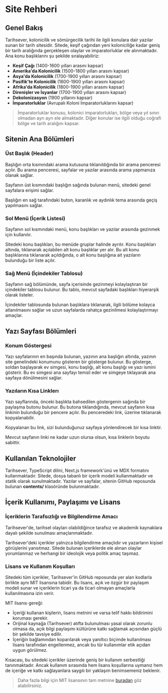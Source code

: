 # Site Rehberi

## Genel Bakış

Tarihsever, kolonicilik ve sömürgecilik tarihi ile ilgili konulara dair yazılar sunan bir tarih sitesidir. Sitede, keşif çağından yeni koloniciliğe kadar geniş bir tarih aralığında gerçekleşen olaylar ve imparatorluklar ele alınmaktadır. Ana konu başlıklarını şu şekilde sıralayabiliriz:

- **Keşif Çağı** (1400-1600 yılları arasını kapsar)
- **Amerika'da Kolonicilik** (1500-1800 yılları arasını kapsar)
- **Asya'da Kolonicilik** (1700-1900 yılları arasını kapsar)
- **Pasifik'te Kolonicilik** (1600-1900 yılları arasını kapsar)
- **Afrika'da Kolonicilik** (1800-1900 yılları arasını kapsar)
- **Direnişler ve İsyanlar** (1700-1900 yılları arasını kapsar)
- **Dekolonizasyon** (1900 yıllarını kapsar)
- **İmparatorluklar** (Avrupalı Koloni İmparatorluklarını kapsar)

> İmparatorluklar konusu, kolonici imparatorlukları, bölge veya yıl sınırı olmadan ayrı ayrı ele almaktadır. Diğer konular ise ilgili olduğu coğrafi bölge ve tarih aralığını kapsar.

## Sitenin Ana Bölümleri

### Üst Başlık (Header)

Başlığın orta kısmındaki arama kutusuna tıklanıldığında bir arama penceresi açılır. Bu arama penceresi, sayfalar ve yazılar arasında arama yapmanıza olanak sağlar.

Sayfanın üst kısmındaki başlığın sağında bulunan menü, sitedeki genel sayfalara erişimi sağlar.

Başlığın en sağ tarafındaki buton, karanlık ve aydınlık tema arasında geçiş yapılmasını sağlar.

### Sol Menü (İçerik Listesi)

Sayfanın sol kısmındaki menü, konu başlıkları ve yazılar arasında gezinmek için kullanılır.

Sitedeki konu başlıkları, bu menüde gruplar halinde ayrılır. Konu başlıkları altında, tıklanarak açılabilen alt konu başlıklar yer alır. Bu alt konu başlıklarına tıklanarak açıldığında, o alt konu başlığına ait yazıların bulunduğu bir liste açılır.

### Sağ Menü (İçindekiler Tablosu)

Sayfanın sağ bölümünde, sayfa içerisinde gezinmeyi kolaylaştıran bir içindekiler tablosu bulunur. Bu tablo, mevcut sayfadaki başlıkları hiyerarşik olarak listeler.

İçindekiler tablosunda bulunan başlıklara tıklanarak, ilgili bölüme kolayca atlanılmasını sağlar ve uzun sayfalarda rahatça gezinilmesi kolaylaştırmayı amaçlar.

## Yazı Sayfası Bölümleri

### Konum Göstergesi

Yazı sayfalarının en başında bulunan, yazının ana başlığın altında, yazının site genelindeki konumunu gösteren bir gösterge bulunur. Bu gösterge, soldan başlayarak ev simgesi, konu başlığı, alt konu başlığı ve yazı ismini gösterir. Bu ev simgesi ana sayfayı temsil eder ve simgeye tıklayarak ana sayfaya dönülmesini sağlar.

### Yazıların Kısa Linklerı

Yazı sayflarında, önceki başlıkta bahsedilen göstergenin sağında bir paylaşma butonu bulunur. Bu butona tıklandığında, mevcut sayfanın kısa linkinin bulunduğu bir pencere açılır. Bu penceredeki link, üzerine tıklanarak kopyalanabilir.

Kopyalanan bu link, sizi bulunduğunuz sayfaya yönlendirecek bir kısa linktir.

Mevcut sayfanın linki ne kadar uzun olursa olsun, kısa linklerin boyutu sabittir.

## Kullanılan Teknolojiler

Tarihsever, TypeScript dilini, Next.js framework'ünü ve MDX formatını kullanmaktadır. Sitede, dosya tabanlı bir içerik modeli kullanmaktadır ve statik olarak sunulmaktadır. Yazılar ve sayfalar, sitenin GitHub reposunda bulunan **contents/** klasöründe bulunmaktadır.

## İçerik Kullanımı, Paylaşımı ve Lisans

### İçeriklerin Tarafsızlığı ve Bilgilendirme Amacı

Tarihsever'de, tarihsel olayları olabildiğince tarafsız ve akademik kaynaklara dayalı şekilde sunulması amaçlanmaktadır.

Tarihsever'deki içerikler yalnızca bilgilendirme amaçlıdır ve yazarların kişisel görüşlerini yansıtmaz. Sitede bulunan içeriklerde ele alınan olaylar yorumlanmaz ve herhangi bir ideolojik veya politik amaç taşımaz.

### Lisans ve Kullanım Koşulları

Sitedeki tüm içerikler, Tarihsever'in GitHub reposunda yer alan kodlarla birlikte aynı MIT lisansına tabidir. Bu lisans, açık ve özgür bir paylaşım modeli sunar ve içeriklerin ticari ya da ticari olmayan amaçlarla kullanılmasına izin verir.

MIT lisansı gereği:

- İçeriği kullanan kişilerin, lisans metnini ve varsa telif hakkı bildirimini koruması gerekir.
- Orijinal kaynağa (Tarihsever) atıfta bulunulması yasal olarak zorunlu olmasa da, açık bilgi paylaşımı kültürüne katkı sağlamak açısından güçlü bir şekilde tavsiye edilir.
- İçeriğin bağlamından koparılarak veya yanıltıcı biçimde kullanılması lisans tarafından engellenmez, ancak bu tür kullanımlar etik açıdan uygun görülmez.

Kısacası, bu sitedeki içerikler üzerinde geniş bir kullanım serbestliği tanınmaktadır. Ancak kullanım sırasında hem lisans koşullarına uymanız hem de içeriğe ve katkı sağlayanlara saygılı bir yaklaşım benimsemeniz beklenir.

> Daha fazla bilgi için MIT lisansının tam metnine [buradan](https://github.com/caganseyrek/tarihsever.com/blob/main/LICENSE) göz atabilirsiniz.
